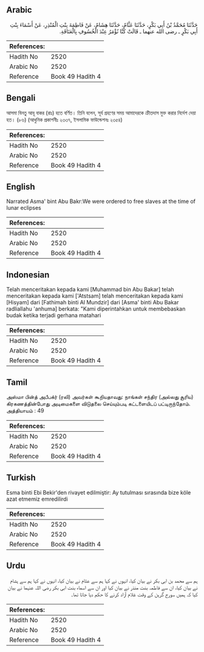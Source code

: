 ## Arabic


<div dir="rtl" lang="ar" style={{fontSize:'larger',backgroundColor:'#f8f9fa',padding:20}}>
حَدَّثَنَا مُحَمَّدُ بْنُ أَبِي بَكْرٍ، حَدَّثَنَا عَثَّامٌ، حَدَّثَنَا هِشَامٌ، عَنْ فَاطِمَةَ بِنْتِ الْمُنْذِرِ، عَنْ أَسْمَاءَ بِنْتِ أَبِي بَكْرٍ ـ رضى الله عنهما ـ قَالَتْ كُنَّا نُؤْمَرُ عِنْدَ الْخُسُوفِ بِالْعَتَاقَةِ‏.‏
</div>
<div style={{backgroundColor:'#f8f9fa',padding:20, marginBottom: 10}}><table> <thead> <tr> <th>References:</th> <th></th> </tr> </thead> <tbody><tr><td>Hadith No</td><td>2520</td></tr><tr><td>Arabic No</td><td>2520</td></tr><tr><td>Reference</td><td>Book 49 Hadith 4</td></tr></tbody></table></div>

## Bengali


<div dir="ltr" lang="bn" style={{fontSize:'larger',backgroundColor:'#f8f9fa',padding:20}}>
আসমা বিনতু আবূ বাকর (রাঃ) হতে বর্ণিত। তিনি বলেন, সূর্য গ্রহণের সময় আমাদেরকে ক্রীতদাস মুক্ত করার নির্দেশ দেয়া হত। (৮৬) (আধুনিক প্রকাশনীঃ ২৩৩৭, ইসলামিক ফাউন্ডেশনঃ ২৩৫৪)
</div>
<div style={{backgroundColor:'#f8f9fa',padding:20, marginBottom: 10}}><table> <thead> <tr> <th>References:</th> <th></th> </tr> </thead> <tbody><tr><td>Hadith No</td><td>2520</td></tr><tr><td>Arabic No</td><td>2520</td></tr><tr><td>Reference</td><td>Book 49 Hadith 4</td></tr></tbody></table></div>

## English


<div dir="ltr" lang="en" style={{fontSize:'larger',backgroundColor:'#f8f9fa',padding:20}}>
Narrated Asma' bint Abu Bakr:We were ordered to free slaves at the time of lunar eclipses
</div>
<div style={{backgroundColor:'#f8f9fa',padding:20, marginBottom: 10}}><table> <thead> <tr> <th>References:</th> <th></th> </tr> </thead> <tbody><tr><td>Hadith No</td><td>2520</td></tr><tr><td>Arabic No</td><td>2520</td></tr><tr><td>Reference</td><td>Book 49 Hadith 4</td></tr></tbody></table></div>

## Indonesian


<div dir="ltr" lang="id" style={{fontSize:'larger',backgroundColor:'#f8f9fa',padding:20}}>
Telah menceritakan kepada kami [Muhammad bin Abu Bakar] telah menceritakan kepada kami ['Atstsam] telah menceritakan kepada kami [Hisyam] dari [Fathimah binti Al Mundzir] dari [Asma' binti Abu Bakar radliallahu 'anhuma] berkata: "Kami diperintahkan untuk membebaskan budak ketika terjadi gerhana matahari
</div>
<div style={{backgroundColor:'#f8f9fa',padding:20, marginBottom: 10}}><table> <thead> <tr> <th>References:</th> <th></th> </tr> </thead> <tbody><tr><td>Hadith No</td><td>2520</td></tr><tr><td>Arabic No</td><td>2520</td></tr><tr><td>Reference</td><td>Book 49 Hadith 4</td></tr></tbody></table></div>

## Tamil


<div dir="ltr" lang="ta" style={{fontSize:'larger',backgroundColor:'#f8f9fa',padding:20}}>
அஸ்மா பின்த் அபீபக்ர் (ரலி) அவர்கள் கூறியதாவது: நாங்கள் சந்திர (அல்லது சூரிய) கிரகணத்தின்போது அடிமைகளை விடுதலை செய்யும்படி கட்டளையிடப் பட்டிருந்தோம். அத்தியாயம் : 49
</div>
<div style={{backgroundColor:'#f8f9fa',padding:20, marginBottom: 10}}><table> <thead> <tr> <th>References:</th> <th></th> </tr> </thead> <tbody><tr><td>Hadith No</td><td>2520</td></tr><tr><td>Arabic No</td><td>2520</td></tr><tr><td>Reference</td><td>Book 49 Hadith 4</td></tr></tbody></table></div>

## Turkish


<div dir="ltr" lang="tr" style={{fontSize:'larger',backgroundColor:'#f8f9fa',padding:20}}>
Esma binti Ebi Bekir'den rivayet edilmiştir: Ay tutulması sırasında bize köle azat etmemiz emredilirdi
</div>
<div style={{backgroundColor:'#f8f9fa',padding:20, marginBottom: 10}}><table> <thead> <tr> <th>References:</th> <th></th> </tr> </thead> <tbody><tr><td>Hadith No</td><td>2520</td></tr><tr><td>Arabic No</td><td>2520</td></tr><tr><td>Reference</td><td>Book 49 Hadith 4</td></tr></tbody></table></div>

## Urdu


<div dir="rtl" lang="ur" style={{fontSize:'larger',backgroundColor:'#f8f9fa',padding:20}}>
ہم سے محمد بن ابی بکر نے بیان کیا، انہوں نے کہا ہم سے عثام نے بیان کیا، انہوں نے کہا ہم سے ہشام نے بیان کیا، ان سے فاطمہ بنت منذر نے بیان کیا اور ان سے اسماء بنت ابی بکر رضی اللہ عنہما نے بیان کیا کہ ہمیں سورج گرہن کے وقت غلام آزاد کرنے کا حکم دیا جاتا تھا۔
</div>
<div style={{backgroundColor:'#f8f9fa',padding:20, marginBottom: 10}}><table> <thead> <tr> <th>References:</th> <th></th> </tr> </thead> <tbody><tr><td>Hadith No</td><td>2520</td></tr><tr><td>Arabic No</td><td>2520</td></tr><tr><td>Reference</td><td>Book 49 Hadith 4</td></tr></tbody></table></div>